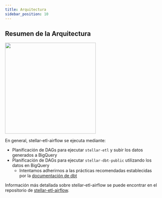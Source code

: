 ```yaml
---
title: Arquitectura
sidebar_position: 10
---
```



## Resumen de la Arquitectura

<img src={stellar_etl_airflow_arch} width="300" />

En general, stellar-etl-airflow se ejecuta mediante:

- Planificación de DAGs para ejecutar `stellar-etl` y subir los datos generados a BigQuery
- Planificación de DAGs para ejecutar `stellar-dbt-public` utilizando los datos en BigQuery
  - Intentamos adherirnos a las prácticas recomendadas establecidas por la [documentación de dbt](https://docs.getdbt.com/docs/build/projects)

Información más detallada sobre stellar-etl-airflow se puede encontrar en el repositorio de [stellar-etl-airflow](https://github.com/stellar/stellar-etl-airflow/tree/master).
